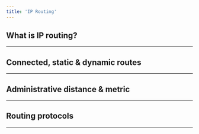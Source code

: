 ```yaml
---
title: 'IP Routing'
---
```


## What is IP routing?

---

## Connected, static & dynamic routes

---

## Administrative distance & metric

---

## Routing protocols

---
